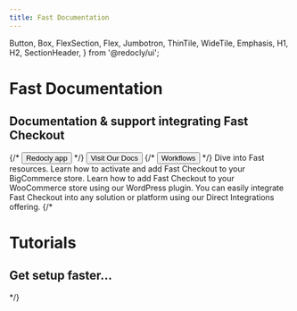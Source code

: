 ```yaml
---
title: Fast Documentation
---
```



  Button,
  Box,
  FlexSection,
  Flex,
  Jumbotron,
  ThinTile,
  WideTile,
  Emphasis,
  H1,
  H2,
  SectionHeader,
} from '@redocly/ui';




<Jumbotron>
  <NavBar location={props.location} standalone={false} />
  <H1>Fast Documentation</H1>
  <H2>Documentation & support integrating Fast Checkout</H2>
  <Flex p={20} justifyContent="center">
    {/* <Button inversed large to="https://app.redoc.ly">
      Redocly app
    </Button> */}
    <Button inversed transparent large to="developer-portal/index.md">
      Visit Our Docs
    </Button>
    {/* <Button inversed transparent large>
      Workflows
    </Button> */}
  </Flex>
</Jumbotron>
<Box my={25}>
  <SectionHeader>
    Dive into <Emphasis> Fast </Emphasis> resources.
  </SectionHeader>
  <FlexSection justifyContent="space-around" flexWrap="wrap">
    <ThinTile to="developer-portal/index.md" icon={bigcommerce} header="BigCommerce">
        Learn how to activate and add Fast Checkout to your BigCommerce store. 
    </ThinTile>
    <ThinTile to="developer-portal/index.md" icon={woocommerce} header="WooCommerce">
        Learn how to add Fast Checkout to your WooCommerce store using our WordPress plugin. 
    </ThinTile>
    <ThinTile to="contact.mdx" icon={icon3} header="Other Platforms">
        You can easily integrate Fast Checkout into any solution or platform using our Direct Integrations offering. 
    </ThinTile>
  </FlexSection>
  {/* <Jumbotron parallaxEffect bgImage={icon1}>
    <H1>Tutorials</H1>
    <H2>Get setup faster...</H2>
  </Jumbotron> */}
</Box>

